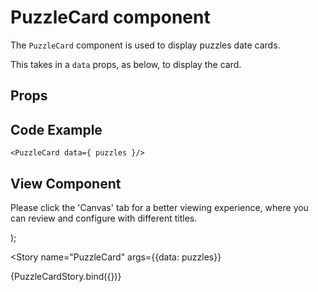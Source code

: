 
<Meta
  title="Newskit Components/Puzzles/Puzzle Card"
  component={PuzzleCard}
/>

# PuzzleCard component
The `PuzzleCard` component is used to display puzzles date cards.

This takes in a `data` props, as below, to display the card.

## Props
<Props of={PuzzleCard} />

## Code Example
`<PuzzleCard data={ puzzles }/>`

## View Component
Please click the 'Canvas' tab for a better viewing experience, where you can review and configure with different titles.

  <NewsKitProvider theme={TimesWebLightTheme}>
    <PuzzleCard {...{ data }} />
  </NewsKitProvider>
);

<Story
  name="PuzzleCard"
  args={{data: puzzles}} 
>
  {PuzzleCardStory.bind({})}
</Story>
